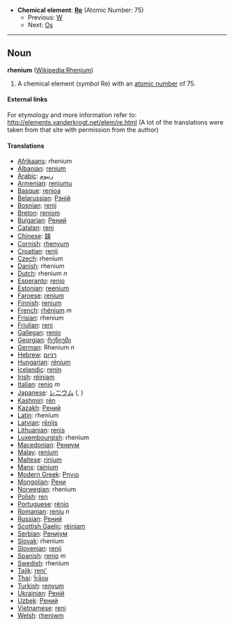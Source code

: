 *'''Chemical element''': '''[[Re]]''' (Atomic Number: 75)
**Previous: [[Tungsten|W]]
**Next: [[Osmium|Os]]
----
== Noun ==
'''rhenium''' ([[en:Rhenium|Wikipedia:Rhenium]])

# A chemical element (''symbol'' Re) with an [[atomic number]] of 75.

====External links====
For etymology and more information refer to:
http://elements.vanderkrogt.net/elem/re.html
(A lot of the translations were taken from that site with permission from the author)

==== Translations ====
*[[Afrikaans]]: rhenium
*[[Albanian]]: [[renium]]
*[[Arabic]]: [[رنيوم]]
*[[Armenian]]: [[reniumu]]
*[[Basque]]: [[renioa]]
*[[Belarussian]]: [[Рэнiй]]
*[[Bosnian]]: [[renij]]
*[[Breton]]: [[reniom]]
*[[Bulgarian]]: [[Рений]]
*[[Catalan]]: [[reni]]
*[[Chinese]]: [[錸]]
*[[Cornish]]: [[rhenyum]]
*[[Croatian]]: [[renij]]
*[[Czech]]: rhenium
*[[Danish]]: rhenium
*[[Dutch]]: rhenium ''n''
*[[Esperanto]]: [[renio]]
*[[Estonian]]: [[reenium]]
*[[Faroese]]: [[renium]]
*[[Finnish]]: [[renium]]
*[[French]]: [[rhénium]] ''m''
*[[Frisian]]: rhenium
*[[Friulian]]: [[reni]]
*[[Gallegan]]: [[renio]]
*[[Georgian]]: [[რენიუმი]]
*[[German]]: Rhenium ''n''
*[[Hebrew]]: [[רניום]]
*[[Hungarian]]: [[rénium]]
*[[Icelandic]]: [[renín]]
*[[Irish]]: [[réiniam]]
*[[Italian]]: [[renio]] ''m''
*[[Japanese]]: [[レニウム]] ([[]], )
*[[Kashmiri]]: [[rén]]
*[[Kazakh]]: [[Рений]]
*[[Latin]]: rhenium
*[[Latvian]]: [[rēnijs]]
*[[Lithuanian]]: [[renis]]
*[[Luxembourgish]]: rhenium
*[[Macedonian]]: [[Рениум]]
*[[Malay]]: [[renium]]
*[[Maltese]]: [[rinjum]]
*[[Manx]]: [[rainium]]
*[[Modern Greek]]: [[Ρηνιο]] '' ''
*[[Mongolian]]: [[Рени]]
*[[Norwegian]]: rhenium
*[[Polish]]: [[ren]] '' ''
*[[Portuguese]]: [[rénio]]
*[[Romanian]]: [[reniu]] ''n''
*[[Russian]]: [[Рений]] '' ''
*[[Scottish Gaelic]]: [[rèiniam]]
*[[Serbian]]: [[Рениjум]]
*[[Slovak]]: rhenium
*[[Slovenian]]: [[renij]]
*[[Spanish]]: [[renio]] ''m''
*[[Swedish]]: rhenium
*[[Tajik]]: [[reni']]
*[[Thai]]: [[รีเนียม]]
*[[Turkish]]: [[renyum]]
*[[Ukrainian]]: [[Ренiй]]
*[[Uzbek]]: [[Рений]]
*[[Vietnamese]]: [[reni]]
*[[Welsh]]: [[rheniwm]]